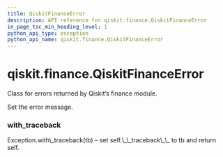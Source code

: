 ```yaml
---
title: QiskitFinanceError
description: API reference for qiskit.finance.QiskitFinanceError
in_page_toc_min_heading_level: 1
python_api_type: exception
python_api_name: qiskit.finance.QiskitFinanceError
---
```


# qiskit.finance.QiskitFinanceError

<Class id="qiskit.finance.QiskitFinanceError" isDedicatedPage={true} github="https://github.com/qiskit-community/qiskit-aqua/tree/stable/0.9/qiskit/finance/exceptions.py" signature="QiskitFinanceError(*message)" modifiers="exception">
  Class for errors returned by Qiskit’s finance module.

  Set the error message.

  ### with\_traceback

  <Function id="qiskit.finance.QiskitFinanceError.with_traceback" signature="with_traceback()">
    Exception.with\_traceback(tb) – set self.\_\_traceback\_\_ to tb and return self.
  </Function>
</Class>

